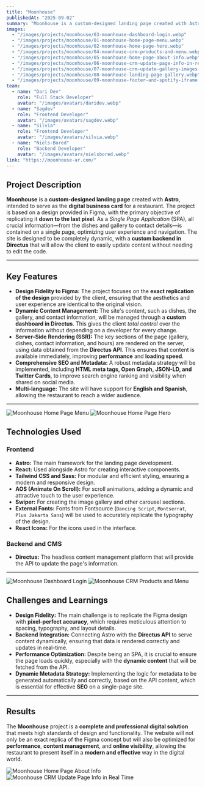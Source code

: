 ```yaml
---
title: "Moonhouse"
publishedAt: "2025-09-02"
summary: "Moonhouse is a custom-designed landing page created with Astro, intended to serve as the digital business card for a restaurant. The project is based on a design provided in Figma, with the primary objective of replicating it down to the last pixel."
images:
  - "/images/projects/moonhouse/03-moonhouse-dashboard-login.webp"
  - "/images/projects/moonhouse/01-moonhouse-home-page-menu.webp"
  - "/images/projects/moonhouse/02-moonhouse-home-page-hero.webp"
  - "/images/projects/moonhouse/04-moonhouse-crm-products-and-menu.webp"
  - "/images/projects/moonhouse/05-moonhouse-home-page-about-info.webp"
  - "/images/projects/moonhouse/06-moonhouse-crm-update-page-info-in-real-time.webp"
  - "/images/projects/moonhouse/07-moonhouse-crm-update-gallery-images-in-real-time.webp"
  - "/images/projects/moonhouse/08-moonhouse-landing-page-gallery.webp"
  - "/images/projects/moonhouse/09-moonhouse-footer-and-spotify-iframe.webp"
team:
  - name: "Dari Dev"
    role: "Full Stack Developer"
    avatar: "/images/avatars/daridev.webp"
  - name: "Sagdev"
    role: "Frontend Developer"
    avatar: "/images/avatars/sagdev.webp"
  - name: "Silvia"
    role: "Frontend Developer"
    avatar: "/images/avatars/silvia.webp"
  - name: "Niels-Bored"
    role: "Backend Developer"
    avatar: "/images/avatars/nielsbored.webp"
link: "https://moonhouse-ar.com/"    
---
```


## Project Description

**Moonhouse** is a **custom-designed landing page** created with **Astro**, intended to serve as the **digital business card** for a restaurant. The project is based on a design provided in Figma, with the primary objective of replicating it **down to the last pixel**. As a *Single Page Application* (SPA), all crucial information—from the dishes and gallery to contact details—is contained on a single page, optimizing user experience and navigation. The site is designed to be completely dynamic, with a **custom backend in Directus** that will allow the client to easily update content without needing to edit the code.

---

## **Key Features**

* **Design Fidelity to Figma:** The project focuses on the **exact replication of the design** provided by the client, ensuring that the aesthetics and user experience are identical to the original vision.
* **Dynamic Content Management:** The site's content, such as dishes, the gallery, and contact information, will be managed through a **custom dashboard in Directus**. This gives the client _total control_ over the information without depending on a developer for every change.
* **Server-Side Rendering (SSR):** The key sections of the page (gallery, dishes, contact information, and hours) are rendered on the server, using data obtained from the **Directus API**. This ensures that content is available immediately, improving **performance** and **loading speed**.
* **Comprehensive SEO and Metadata:** A robust metadata strategy will be implemented, including **HTML meta tags, Open Graph, JSON-LD, and Twitter Cards**, to improve search engine ranking and visibility when shared on social media.
* **Multi-language:** The site will have support for **English and Spanish**, allowing the restaurant to reach a wider audience.

---

![Moonhouse Home Page Menu](/images/projects/moonhouse/01-moonhouse-home-page-menu.webp)
![Moonhouse Home Page Hero](/images/projects/moonhouse/02-moonhouse-home-page-hero.webp)

## **Technologies Used**

### **Frontend**

* **Astro:** The main framework for the landing page development.
* **React:** Used alongside Astro for creating interactive components.
* **Tailwind CSS and Sass:** For modular and efficient styling, ensuring a modern and responsive design.
* **AOS (Animate On Scroll):** For scroll animations, adding a dynamic and attractive touch to the user experience.
* **Swiper:** For creating the image gallery and other carousel sections.
* **External Fonts:** Fonts from Fontsource (`Dancing Script`, `Montserrat`, `Plus Jakarta Sans`) will be used to accurately replicate the typography of the design.
* **React Icons:** For the icons used in the interface.

### **Backend and CMS**

* **Directus:** The headless content management platform that will provide the API to update the page's information.

---

![Moonhouse Dashboard Login](/images/projects/moonhouse/03-moonhouse-dashboard-login.webp)
![Moonhouse CRM Products and Menu](/images/projects/moonhouse/04-moonhouse-crm-products-and-menu.webp)

## **Challenges and Learnings**

* **Design Fidelity:** The main challenge is to replicate the Figma design with **pixel-perfect accuracy**, which requires meticulous attention to spacing, typography, and layout details.
* **Backend Integration:** Connecting Astro with the **Directus API** to serve content dynamically, ensuring that data is rendered correctly and updates in real-time.
* **Performance Optimization:** Despite being an SPA, it is crucial to ensure the page loads quickly, especially with the **dynamic content** that will be fetched from the API.
* **Dynamic Metadata Strategy:** Implementing the logic for metadata to be generated automatically and correctly, based on the API content, which is essential for effective **SEO** on a single-page site.

---

## **Results**

The **Moonhouse** project is a **complete and professional digital solution** that meets high standards of design and functionality. The website will not only be an exact replica of the Figma concept but will also be optimized for **performance**, **content management**, and **online visibility**, allowing the restaurant to present itself in a **modern and effective** way in the digital world.

![Moonhouse Home Page About Info](/images/projects/moonhouse/05-moonhouse-home-page-about-info.webp)
![Moonhouse CRM Update Page Info in Real Time](/images/projects/moonhouse/06-moonhouse-crm-update-page-info-in-real-time.webp)